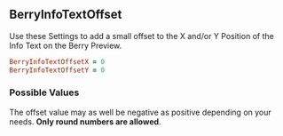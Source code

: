 ## BerryInfoTextOffset

Use these Settings to add a small offset to the X and/or Y Position of the Info Text on the Berry Preview.

```ruby
BerryInfoTextOffsetX = 0
BerryInfoTextOffsetY = 0
```

### Possible Values

The offset value may as well be negative as positive depending on your needs. **Only round numbers are allowed**.